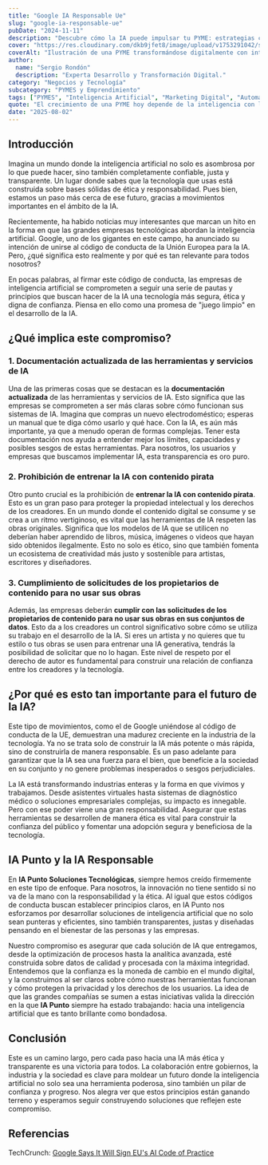```yaml
---
title: "Google IA Responsable Ue"
slug: "google-ia-responsable-ue"
pubDate: "2024-11-11"
description: "Descubre cómo la IA puede impulsar tu PYME: estrategias concretas de marketing, automatización y datos para aumentar ventas."
cover: "https://res.cloudinary.com/dkb9jfet8/image/upload/v1753291042/small-business_kk56r6.jpg"
coverAlt: "Ilustración de una PYME transformándose digitalmente con inteligencia artificial."
author:
  name: "Sergio Rondón"
  description: "Experta Desarrollo y Transformación Digital."
category: "Negocios y Tecnología"
subcategory: "PYMES y Emprendimiento"
tags: ["PYMES", "Inteligencia Artificial", "Marketing Digital", "Automatización", "Ventas"]
quote: "El crecimiento de una PYME hoy depende de la inteligencia con la que se aplican datos, IA y estrategia. — Sergio Rondón"
date: "2025-08-02"
---
```




<h2 id="introduccion">Introducción</h2>

Imagina un mundo donde la inteligencia artificial no solo es asombrosa por lo que puede hacer, sino también completamente confiable, justa y transparente. Un lugar donde sabes que la tecnología que usas está construida sobre bases sólidas de ética y responsabilidad. Pues bien, estamos un paso más cerca de ese futuro, gracias a movimientos importantes en el ámbito de la IA.

Recientemente, ha habido noticias muy interesantes que marcan un hito en la forma en que las grandes empresas tecnológicas abordan la inteligencia artificial. Google, uno de los gigantes en este campo, ha anunciado su intención de unirse al código de conducta de la Unión Europea para la IA. Pero, ¿qué significa esto realmente y por qué es tan relevante para todos nosotros?

En pocas palabras, al firmar este código de conducta, las empresas de inteligencia artificial se comprometen a seguir una serie de pautas y principios que buscan hacer de la IA una tecnología más segura, ética y digna de confianza. Piensa en ello como una promesa de "juego limpio" en el desarrollo de la IA.

<h2 id="que-implica-este-compromiso">¿Qué implica este compromiso?</h2>

<h3 id="documentacion-actualizada">
  1. Documentación actualizada de las herramientas y servicios de IA
</h3>

Una de las primeras cosas que se destacan es la **documentación actualizada** de las herramientas y servicios de IA. Esto significa que las empresas se comprometen a ser más claras sobre cómo funcionan sus sistemas de IA. Imagina que compras un nuevo electrodoméstico; esperas un manual que te diga cómo usarlo y qué hace. Con la IA, es aún más importante, ya que a menudo operan de formas complejas. Tener esta documentación nos ayuda a entender mejor los límites, capacidades y posibles sesgos de estas herramientas. Para nosotros, los usuarios y empresas que buscamos implementar IA, esta transparencia es oro puro.

<h3 id="prohibicion-contenido-pirata">
  2. Prohibición de entrenar la IA con contenido pirata
</h3>

Otro punto crucial es la prohibición de **entrenar la IA con contenido pirata**. Esto es un gran paso para proteger la propiedad intelectual y los derechos de los creadores. En un mundo donde el contenido digital se consume y se crea a un ritmo vertiginoso, es vital que las herramientas de IA respeten las obras originales. Significa que los modelos de IA que se utilicen no deberían haber aprendido de libros, música, imágenes o videos que hayan sido obtenidos ilegalmente. Esto no solo es ético, sino que también fomenta un ecosistema de creatividad más justo y sostenible para artistas, escritores y diseñadores.

<h3 id="cumplimiento-solicitudes-propietarios">
  3. Cumplimiento de solicitudes de los propietarios de contenido para no usar
  sus obras
</h3>

Además, las empresas deberán **cumplir con las solicitudes de los propietarios de contenido para no usar sus obras en sus conjuntos de datos**. Esto da a los creadores un control significativo sobre cómo se utiliza su trabajo en el desarrollo de la IA. Si eres un artista y no quieres que tu estilo o tus obras se usen para entrenar una IA generativa, tendrás la posibilidad de solicitar que no lo hagan. Este nivel de respeto por el derecho de autor es fundamental para construir una relación de confianza entre los creadores y la tecnología.

<h2 id="por-que-es-importante-futuro-ia">
  ¿Por qué es esto tan importante para el futuro de la IA?
</h2>

Este tipo de movimientos, como el de Google uniéndose al código de conducta de la UE, demuestran una madurez creciente en la industria de la tecnología. Ya no se trata solo de construir la IA más potente o más rápida, sino de construirla de manera responsable. Es un paso adelante para garantizar que la IA sea una fuerza para el bien, que beneficie a la sociedad en su conjunto y no genere problemas inesperados o sesgos perjudiciales.

La IA está transformando industrias enteras y la forma en que vivimos y trabajamos. Desde asistentes virtuales hasta sistemas de diagnóstico médico o soluciones empresariales complejas, su impacto es innegable. Pero con ese poder viene una gran responsabilidad. Asegurar que estas herramientas se desarrollen de manera ética es vital para construir la confianza del público y fomentar una adopción segura y beneficiosa de la tecnología.

<h2 id="ia-punto-ia-responsable">IA Punto y la IA Responsable</h2>

En **IA Punto Soluciones Tecnológicas**, siempre hemos creído firmemente en este tipo de enfoque. Para nosotros, la innovación no tiene sentido si no va de la mano con la responsabilidad y la ética. Al igual que estos códigos de conducta buscan establecer principios claros, en IA Punto nos esforzamos por desarrollar soluciones de inteligencia artificial que no solo sean punteras y eficientes, sino también transparentes, justas y diseñadas pensando en el bienestar de las personas y las empresas.

Nuestro compromiso es asegurar que cada solución de IA que entregamos, desde la optimización de procesos hasta la analítica avanzada, esté construida sobre datos de calidad y procesada con la máxima integridad. Entendemos que la confianza es la moneda de cambio en el mundo digital, y la construimos al ser claros sobre cómo nuestras herramientas funcionan y cómo protegen la privacidad y los derechos de los usuarios. La idea de que las grandes compañías se sumen a estas iniciativas valida la dirección en la que **IA Punto** siempre ha estado trabajando: hacia una inteligencia artificial que es tanto brillante como bondadosa.

<h2 id="conclusion">Conclusión</h2>

Este es un camino largo, pero cada paso hacia una IA más ética y transparente es una victoria para todos. La colaboración entre gobiernos, la industria y la sociedad es clave para moldear un futuro donde la inteligencia artificial no solo sea una herramienta poderosa, sino también un pilar de confianza y progreso. Nos alegra ver que estos principios están ganando terreno y esperamos seguir construyendo soluciones que reflejen este compromiso.

<h2 id="referencias">Referencias</h2>

TechCrunch: <a href="https://techcrunch.com/2025/07/30/google-says-it-will-sign-eus-ai-code-of-practice/" target="_blank" rel="noopener noreferrer">Google Says It Will Sign EU's AI Code of Practice</a>
